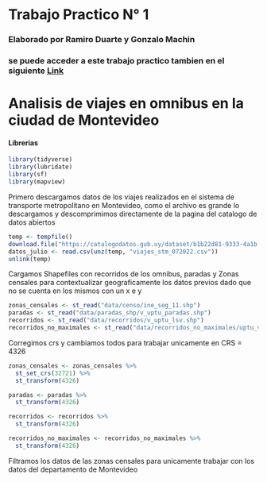 
# Trabajo Practico N° 1 

### Elaborado por Ramiro Duarte y Gonzalo Machin 

### se puede acceder a este trabajo practico tambien en el siguiente [Link](https://github.com/gmachin11/tp1_ciencia_de_datos_2)

# Analisis de viajes en omnibus en la ciudad de Montevideo

#### Librerias

```r
library(tidyverse)
library(lubridate)
library(sf)
library(mapview)
```

Primero descargamos datos de los viajes realizados en el sistema de transporte metropolitano en Montevideo, como el archivo es grande lo descargamos y descomprimimos directamente de la pagina del catalogo de datos abiertos

```r
temp <- tempfile()
download.file("https://catalogodatos.gub.uy/dataset/b1b22d81-9333-4a1b-8254-589268a698bf/resource/aa84ab90-7934-49ae-a330-57403f7e4e2e/download/viajes_stm_072022.zip",temp)
datos_julio <- read.csv(unz(temp, "viajes_stm_072022.csv"))
unlink(temp)
```

Cargamos Shapefiles con recorridos de los omnibus, paradas y Zonas censales para contextualizar geograficamente los datos previos dado que no se cuenta en los mismos con un x e y

```r
zonas_censales <- st_read("data/censo/ine_seg_11.shp")
paradas <- st_read("data/paradas_shp/v_uptu_paradas.shp")
recorridos <- st_read("data/recorridos/v_uptu_lsv.shp")
recorridos_no_maximales <- st_read("data/recorridos_no_maximales/uptu_variante_no_maximal.shp")
```

Corregimos crs y cambiamos todos para trabajar unicamente en CRS = 4326

```r
zonas_censales <- zonas_censales %>%
  st_set_crs(32721) %>%
  st_transform(4326)

paradas <- paradas %>%
  st_transform(4326)

recorridos <- recorridos %>%
  st_transform(4326)

recorridos_no_maximales <- recorridos_no_maximales %>%
  st_transform(4326)
```

Filtramos los datos de las zonas censales para unicamente trabajar con los datos del departamento de Montevideo

```r

```

